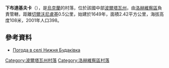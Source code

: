 {{coord|50|17|57|N|33|35|11|E|scale:100000_region:UA|display=title}}

'''下布達基夫卡'''（{{lang-uk|Нижня Будаківка}}），是[[烏克蘭|烏克蘭]]的村落，位於該國中部[[波爾塔瓦州|波爾塔瓦州]]，由[[洛赫維察區|洛赫維察區]]負責管轄，距離[[切爾沃尼盧基_(洛赫維察區)|切爾沃尼盧基]]0.5公里，始建於1649年，面積2.42平方公里，海拔高度108米，2001年人口398。

==參考資料==
* [http://weather.in.ua/ua/poltavskaja/16921 Погода в селі Нижня Будаківка]{{Wayback|url=http://weather.in.ua/ua/poltavskaja/16921 |date=20181212121447 }}

{{DEFAULTSORT:Нижня Будаківка}}
[[Category:波爾塔瓦州村落|Category:波爾塔瓦州村落]]
[[Category:洛赫維察區村落|Category:洛赫維察區村落]]


{{Poltava-geo-stub}}